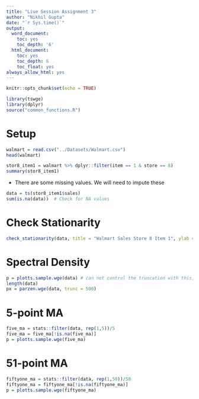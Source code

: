 ```yaml
---
title: "Live Session Assignment 3"
author: "Nikhil Gupta"
date: "`r Sys.time()`"
output:
  word_document:
    toc: yes
    toc_depth: '6'
  html_document:
    toc: yes
    toc_depth: 6
    toc_float: yes
always_allow_html: yes
---
```



```r
knitr::opts_chunk$set(echo = TRUE)
```

```r
library(tswge)
library(dplyr)
source("common_functions.R")
```

# Setup

```r
walmart = read.csv("../Datasets/Walmart.csv")
head(walmart)
```

```r
stor8_item1 = walmart %>% dplyr::filter(item == 1 & store == 8)
summary(stor8_item1)
```


* There are some missing values. We will need to impute these

```r
data = ts(stor8_item1$sales)
sum(is.na(data))  # Check for NA values
```

# Check Stationarity

```r
check_stationarity(data, title = "Walmart Sales Store 8 Item 1", ylab = "Sales")
```

# Spectral Density
```r
p = plotts.sample.wge(data) # can not control the truncation with this, hence use parzen.wge to increase the truncation to see more details
length(data)
px = parzen.wge(data, trunc = 500)  
```



# 5-point MA
```r
five_ma = stats::filter(data, rep(1,5))/5
five_ma = five_ma[!is.na(five_ma)]
p = plotts.sample.wge(five_ma)
```

# 51-point MA
```r
fiftyone_ma = stats::filter(data, rep(1,50))/50
fiftyone_ma = fiftyone_ma[!is.na(fiftyone_ma)]
p = plotts.sample.wge(fiftyone_ma)
```

```r

```

